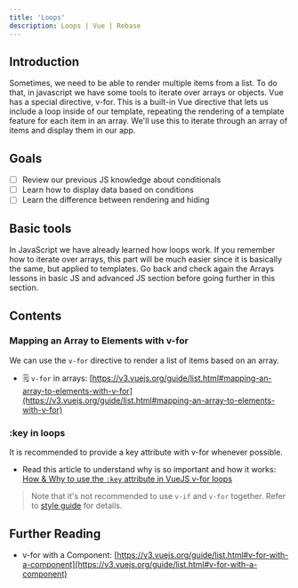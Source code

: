 ```yaml
---
title: 'Loops'
description: Loops | Vue | Rebase
---
```


## Introduction

Sometimes, we need to be able to render multiple items from a list. To do that, in javascript we have some tools to iterate over arrays or objects. Vue has a special directive, v-for. This is a built-in Vue directive that lets us include a loop inside of our template, repeating the rendering of a template feature for each item in an array. We'll use this to iterate through an array of items and display them in our app.

## Goals

- [ ]  Review our previous JS knowledge about conditionals
- [ ]  Learn how to display data based on conditions
- [ ]  Learn the difference between rendering and hiding

## Basic tools

In JavaScript we have already learned how loops work. If you remember how to iterate over arrays, this part will be much easier since it is basically the same, but applied to templates. Go back and check again the Arrays lessons in basic JS and advanced JS section before going further in this section.

## Contents

### Mapping an Array to Elements with v-for

We can use the `v-for` directive to render a list of items based on an array. 

- 🗒️ `v-for` in arrays: [https://v3.vuejs.org/guide/list.html#mapping-an-array-to-elements-with-v-for](https://v3.vuejs.org/guide/list.html#mapping-an-array-to-elements-with-v-for)


### :key in loops

It is recommended to provide a key attribute with v-for whenever possible. 

- Read this article to understand why is so important and how it works: [How & Why to use the `:key` attribute in VueJS v-for loops ](https://v3.vuejs.org/guide/list.html#v-for-with-an-object)

> Note that it's not recommended to use `v-if` and `v-for` together. Refer to [style guide](https://v3.vuejs.org/style-guide/#avoid-v-if-with-v-for-essential) for details.

## Further Reading

- v-for with a Component: [https://v3.vuejs.org/guide/list.html#v-for-with-a-component](https://v3.vuejs.org/guide/list.html#v-for-with-a-component)
